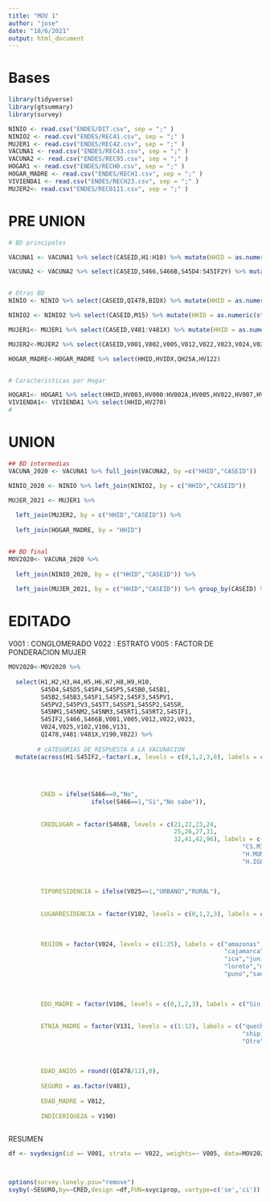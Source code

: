 ```yaml
---
title: "MOV 1"
author: "jose"
date: "18/6/2021"
output: html_document
---
```


# Bases
```r
library(tidyverse)
library(gtsummary)
library(survey)

NINIO <- read.csv("ENDES/DIT.csv", sep = ";" )
NINIO2 <- read.csv("ENDES/REC41.csv", sep = ";" )
MUJER1 <- read.csv("ENDES/REC42.csv", sep = ";" )
VACUNA1 <- read.csv("ENDES/REC43.csv", sep = ";" )
VACUNA2 <- read.csv("ENDES/REC95.csv", sep = ";" )
HOGAR1 <- read.csv("ENDES/RECH0.csv", sep = ";" )
HOGAR_MADRE <- read.csv("ENDES/RECH1.csv", sep = ";" )
VIVIENDA1 <- read.csv("ENDES/RECH23.csv", sep = ";" )
MUJER2<- read.csv("ENDES/REC0111.csv", sep = ";" )
```

# PRE UNION
```r
# BD principales

VACUNA1 <- VACUNA1 %>% select(CASEID,H1:H10) %>% mutate(HHID = as.numeric(str_sub(CASEID,1,-3)))

VACUNA2 <- VACUNA2 %>% select(CASEID,S466,S466B,S45D4:S45IF2Y) %>% mutate(HHID = as.numeric(str_sub(CASEID,1,-3)))


# Otras BD
NINIO <- NINIO %>% select(CASEID,QI478,BIDX) %>% mutate(HHID = as.numeric(str_sub(CASEID,1,-3)))

NINIO2 <- NINIO2 %>% select(CASEID,M15) %>% mutate(HHID = as.numeric(str_sub(CASEID,1,-3)))

MUJER1<- MUJER1 %>% select(CASEID,V481:V481X) %>% mutate(HHID = as.numeric(str_sub(CASEID,1,-3)))

MUJER2<-MUJER2 %>% select(CASEID,V001,V002,V005,V012,V022,V023,V024,V025,V101,V102,V106,V131,V190) %>% mutate(HHID = as.numeric(str_sub(CASEID,1,-3)))

HOGAR_MADRE<-HOGAR_MADRE %>% select(HHID,HVIDX,QH25A,HV122)


# Caracteristicas por Hogar

HOGAR1<- HOGAR1 %>% select(HHID,HV003,HV000:HV002A,HV005,HV022,HV007,HV008,HV021,HV023:HV026) 
VIVIENDA1<- VIVIENDA1 %>% select(HHID,HV270)
#


```

# UNION

```r

## BD intermedias
VACUNA_2020 <- VACUNA1 %>% full_join(VACUNA2, by =c("HHID","CASEID")) 

NINIO_2020 <- NINIO %>% left_join(NINIO2, by = c("HHID","CASEID"))

MUJER_2021 <- MUJER1 %>% 
  
  left_join(MUJER2, by = c("HHID","CASEID")) %>%
  
  left_join(HOGAR_MADRE, by = "HHID")


## BD final
MOV2020<- VACUNA_2020 %>% 
  
  left_join(NINIO_2020, by = c("HHID","CASEID")) %>% 
  
  left_join(MUJER_2021, by = c("HHID","CASEID")) %>% group_by(CASEID) %>% slice(1) %>% filter(!is.na(H1)) %>% ungroup()

```

# EDITADO

V001 : CONGLOMERADO
V022 : ESTRATO
V005 : FACTOR DE PONDERACION MUJER

```r
MOV2020<-MOV2020 %>%
  
  select(H1,H2,H3,H4,H5,H6,H7,H8,H9,H10,
         S45D4,S45D5,S45P4,S45P5,S45B0,S45B1,
         S45B2,S45B3,S45F1,S45F2,S45F3,S45PV1,
         S45PV2,S45PV3,S45TT,S45SP1,S45SP2,S45SR,
         S45NM1,S45NM2,S45NM3,S45RT1,S45RT2,S45IF1,
         S45IF2,S466,S466B,V001,V005,V012,V022,V023,
         V024,V025,V102,V106,V131,
         QI478,V481:V481X,V190,V022) %>% 
  
        # cATEGORIAS DE RESPUESTA A LA VACUNACION
  mutate(across(H1:S45IF2,~factor(.x, levels = c(0,1,2,3,8), labels = c("No","FechaTarjeta","Madre",
                                                                        "MarcaTarjeta","NoSabe"))),
         
         
         
         CRED = ifelse(S466==0,"No",
                       ifelse(S466==1,"Si","No sabe")),
         
         
         CREDLUGAR = factor(S466B, levels = c(21,22,23,24,
                                              25,26,27,31,
                                              32,41,42,96), labels = c("H.MINSA","H.ESSALUD","H.FFAA",
                                                                 "CS.MINSA","PUESTOMINSA","CS.ESSALUD",
                                                                 "H.MUNI","CLINICA","MEDICO","CLINICA/ONG",
                                                                 "H.IGLESIA","OTRO")),
         
         
         
         TIPORESIDENCIA = ifelse(V025==1,"URBANO","RURAL"),
         
         
         LUGARRESIDENCIA = factor(V102, levels = c(0,1,2,3), labels = c("Gran ciudad","Peq ciudad",
                                                                        "Pueblo","Campo")),
         
         
         REGION = factor(V024, levels = c(1:25), labels = c("amazonas","ancash","apurimac","arequipa","ayacucho",
                                                            "cajamarca","callao","cusco","huancavelica","huanuco",
                                                            "ica","junin","la libertad","lambayeque","lima",
                                                            "loreto","madre de dios","moquegua","pasco","piura",
                                                            "puno","san martin","tacna","tumbes","ucayali")),
         
         
         
         EDU_MADRE = factor(V106, levels = c(0,1,2,3), labels = c("Sin educ","primaria","secundaria","superior")),
         
         
         ETNIA_MADRE = factor(V131, levels = c(1:12), labels = c("quechua","aimara","ashaninka","awajun",
                                                                 "shipibo","shawi","matsigenka","achuar",
                                                                 "Otro","castellano","portugues","Otro extranjero")),
         
         
         
         EDAD_ANIOS = round((QI478/12),0),
         
         SEGURO = as.factor(V481),
         
         EDAD_MADRE = V012,
         
         INDICERIQUEZA = V190) 
  
```

RESUMEN 

```r
df <- svydesign(id =~ V001, strata =~ V022, weights=~ V005, data=MOV2020) 



options(survey.lonely.psu="remove")
svyby(~SEGURO,by=~CRED,design =df,FUN=svyciprop, vartype=c('se','ci'))
```

